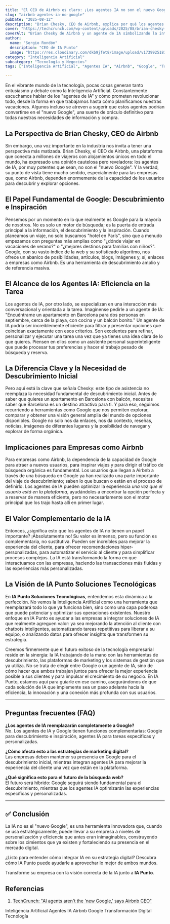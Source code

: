 ```yaml
---
title: "El CEO de Airbnb es claro: ¡Los agentes IA no son el nuevo Google!"
slug: "airbnb-agentes-ia-no-google"
pubDate: "2025-08-12"
description: "Brian Chesky, CEO de Airbnb, explica por qué los agentes de IA complementan, pero no reemplazan, el papel de Google como herramienta de descubrimiento y cómo esta distinción impacta a las empresas."
cover: "https://techcrunch.com/wp-content/uploads/2025/08/brian-chesky-GettyImages-2217178973.jpg"
coverAlt: "Brian Chesky de Airbnb y un agente de IA simbolizando la interacción"
author:
  name: "Sergio Rondón"
  description: "CEO de IA Punto"
  image: "https://res.cloudinary.com/dkb9jfet8/image/upload/v1739925181/sergio_gdcaeh.png"
category: "Inteligencia Artificial"
subcategory: "Tecnología y Negocios"
tags: ["Inteligencia Artificial", "Agentes IA", "Airbnb", "Google", "Transformación Digital", "Tecnología"]

---
```

En el vibrante mundo de la tecnología, pocas cosas generan tanto entusiasmo y debate como la Inteligencia Artificial. Constantemente escuchamos hablar de los "agentes de IA" y cómo prometen revolucionar todo, desde la forma en que trabajamos hasta cómo planificamos nuestras vacaciones. Algunos incluso se atreven a sugerir que estos agentes podrían convertirse en el "nuevo Google", una suerte de oráculo definitivo para todas nuestras necesidades de información y compra.

<h2 id="la-perspectiva-de-brian-chesky-ceo-de-airbnb">La Perspectiva de Brian Chesky, CEO de Airbnb</h2>

Sin embargo, una voz importante en la industria nos invita a tener una perspectiva más matizada. Brian Chesky, el CEO de Airbnb, una plataforma que conecta a millones de viajeros con alojamientos únicos en todo el mundo, ha expresado una opinión cautelosa pero reveladora: los agentes de IA, por muy potentes que sean, no son el "nuevo Google". Y la verdad, su punto de vista tiene mucho sentido, especialmente para las empresas que, como Airbnb, dependen enormemente de la capacidad de los usuarios para descubrir y explorar opciones.

<h2 id="el-papel-fundamental-de-google-descubrimiento-e-inspiracion">El Papel Fundamental de Google: Descubrimiento e Inspiración</h2>

Pensemos por un momento en lo que realmente es Google para la mayoría de nosotros. No es solo un motor de búsqueda; es la puerta de entrada principal a la información, el descubrimiento y la inspiración. Cuando planeamos un viaje, no solo buscamos "hotel en París", sino que a menudo empezamos con preguntas más amplias como "¿dónde viajar en vacaciones de verano?" o "¿mejores destinos para familias con niños?". Google, con su vasto índice de la web y su sofisticado algoritmo, nos ofrece un abanico de posibilidades, artículos, blogs, imágenes y, sí, enlaces a empresas como Airbnb. Es una herramienta de descubrimiento amplio y de referencia masiva.

<h2 id="el-alcance-de-los-agentes-ia-eficiencia-en-la-tarea">El Alcance de los Agentes IA: Eficiencia en la Tarea</h2>

Los agentes de IA, por otro lado, se especializan en una interacción más conversacional y orientada a la tarea. Imagínense pedirle a un agente de IA: "Encuéntrame un apartamento en Barcelona para dos personas en septiembre, cerca de la playa, con cocina y un balcón bonito." Un agente de IA podría ser increíblemente eficiente para filtrar y presentar opciones que coincidan exactamente con esos criterios. Son excelentes para refinar, personalizar y ejecutar una tarea una vez que ya tienes una idea clara de lo que quieres. Piensen en ellos como un asistente personal superinteligente que puede procesar tus preferencias y hacer el trabajo pesado de búsqueda y reserva.

<h2 id="la-diferencia-clave-y-la-necesidad-de-descubrimiento-inicial">La Diferencia Clave y la Necesidad de Descubrimiento Inicial</h2>

Pero aquí está la clave que señala Chesky: este tipo de asistencia no reemplaza la necesidad fundamental de descubrimiento inicial. Antes de saber que quieres un apartamento en Barcelona con balcón, necesitas saber que Barcelona es un destino atractivo para ti. Y para eso, seguimos recurriendo a herramientas como Google que nos permiten explorar, comparar y obtener una visión general amplia del mundo de opciones disponibles. Google no solo nos da enlaces, nos da contexto, reseñas, noticias, imágenes de diferentes lugares y la posibilidad de navegar y explorar de forma orgánica.

<h2 id="implicaciones-para-empresas-como-airbnb">Implicaciones para Empresas como Airbnb</h2>

Para empresas como Airbnb, la dependencia de la capacidad de Google para atraer a nuevos usuarios, para inspirar viajes y para dirigir el tráfico de búsqueda orgánica es fundamental. Los usuarios que llegan a Airbnb a través de una búsqueda en Google ya han realizado una parte importante del viaje de descubrimiento; saben lo que buscan o están en el proceso de definirlo. Los agentes de IA pueden optimizar la experiencia *una vez que el usuario está en la plataforma*, ayudándoles a encontrar la opción perfecta y a reservar de manera eficiente, pero no necesariamente son el motor principal que los trajo hasta allí en primer lugar.

<h2 id="el-valor-complementario-de-la-ia">El Valor Complementario de la IA</h2>

Entonces, ¿significa esto que los agentes de IA no tienen un papel importante? ¡Absolutamente no! Su valor es inmenso, pero su función es complementaria, no sustitutiva. Pueden ser increíbles para mejorar la experiencia del cliente, para ofrecer recomendaciones hiper-personalizadas, para automatizar el servicio al cliente y para simplificar procesos complejos. La IA está transformando la forma en que interactuamos con las empresas, haciendo las transacciones más fluidas y las experiencias más personalizadas.

<h2 id="la-vision-de-ia-punto-soluciones-tecnologicas">La Visión de IA Punto Soluciones Tecnológicas</h2>

En **IA Punto Soluciones Tecnológicas**, entendemos esta dinámica a la perfección. No vemos la Inteligencia Artificial como una herramienta que reemplazará todo lo que ya funciona bien, sino como una capa poderosa que puede potenciar y optimizar sus operaciones existentes. Nuestro enfoque en IA Punto es ayudar a las empresas a integrar soluciones de IA que realmente agreguen valor: ya sea mejorando la atención al cliente con chatbots inteligentes, automatizando tareas repetitivas para liberar a su equipo, o analizando datos para ofrecer insights que transformen su estrategia.

Creemos firmemente que el futuro exitoso de la tecnología empresarial reside en la sinergia: la IA trabajando de la mano con las herramientas de descubrimiento, las plataformas de marketing y los sistemas de gestión que ya utiliza. No se trata de elegir entre Google o un agente de IA, sino de cómo hacer que ambos trabajen juntos para ofrecer la mejor experiencia posible a sus clientes y para impulsar el crecimiento de su negocio. En IA Punto, estamos aquí para guiarle en ese camino, asegurándonos de que cada solución de IA que implemente sea un paso adelante hacia la eficiencia, la innovación y una conexión más profunda con sus usuarios.

---

## Preguntas frecuentes (FAQ)

**¿Los agentes de IA reemplazarán completamente a Google?**  
No. Los agentes de IA y Google tienen funciones complementarias: Google para descubrimiento e inspiración, agentes IA para tareas específicas y personalizadas.

**¿Cómo afecta esto a las estrategias de marketing digital?**  
Las empresas deben mantener su presencia en Google para el descubrimiento inicial, mientras integran agentes IA para mejorar la experiencia del cliente una vez que están en la plataforma.

**¿Qué significa esto para el futuro de la búsqueda web?**  
El futuro será híbrido: Google seguirá siendo fundamental para el descubrimiento, mientras que los agentes IA optimizarán las experiencias específicas y personalizadas.

---

## ✅ Conclusión

La IA no es el "nuevo Google", es una herramienta innovadora que, cuando se usa estratégicamente, puede llevar a su empresa a niveles de personalización y eficiencia que antes eran inimaginables, construyendo sobre los cimientos que ya existen y fortaleciendo su presencia en el mercado digital.

¿Listo para entender cómo integrar IA en su estrategia digital? Descubra cómo IA Punto puede ayudarle a aprovechar lo mejor de ambos mundos.

Transforme su empresa con la visión correcta de la IA junto a **IA Punto**.

<h2 id="referencias">Referencias</h2>

1.  <a href="https://techcrunch.com/2025/08/07/ai-agents-arent-the-new-google-says-airbnb-ceo/" target="_blank" rel="noopener noreferrer">TechCrunch: "AI agents aren't the 'new Google,' says Airbnb CEO"</a>

<div class="flex flex-wrap gap-2 mt-8">
  <span class="inline-block px-3 py-1 bg-primary-100 text-primary-700 text-xs font-semibold rounded-full shadow-sm">Inteligencia Artificial</span>
  <span class="inline-block px-3 py-1 bg-primary-100 text-primary-700 text-xs font-semibold rounded-full shadow-sm">Agentes IA</span>
  <span class="inline-block px-3 py-1 bg-primary-100 text-primary-700 text-xs font-semibold rounded-full shadow-sm">Airbnb</span>
  <span class="inline-block px-3 py-1 bg-primary-100 text-primary-700 text-xs font-semibold rounded-full shadow-sm">Google</span>
  <span class="inline-block px-3 py-1 bg-primary-100 text-primary-700 text-xs font-semibold rounded-full shadow-sm">Transformación Digital</span>
  <span class="inline-block px-3 py-1 bg-primary-100 text-primary-700 text-xs font-semibold rounded-full shadow-sm">Tecnología</span>
</div>